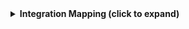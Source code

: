<details>

<summary><b>Integration Mapping (click to expand)</b></summary>

```yaml showLineNumbers
createMissingRelatedEntities: true
deleteDependentEntities: true
resources:
  - kind: project
    selector:
      query: 'true'
    port:
      entity:
        mappings:
          blueprint: '"checkmarxProject"'
          identifier: .id
          title: .name
          properties:
            name: .name
            createdAt: .createdAt
            updatedAt: .updatedAt
            tags: (.tags // {})
            repoUrl: .repoUrl
            mainBranch: .mainBranch
            origin: .origin
            criticality: .criticality

  - kind: scan
    selector:
      query: 'true'
    port:
      entity:
        mappings:
          blueprint: '"checkmarxScan"'
          identifier: .id
          title: '(.projectId + "-" + .id)'
          properties:
            status: .status
            branch: .branch
            createdAt: .createdAt
            updatedAt: .updatedAt
            projectId: .projectId
            userAgent: .userAgent
            configs: (.configs // {})
            statusDetails: (.statusDetails // [])
          relations:
            project: .projectId

  - kind: sca
    selector:
      query: 'true'
    port:
      entity:
        mappings:
          identifier: .alternateId
          title: .data.packageIdentifier
          blueprint: '"checkmarxSCA"'
          properties:
            firstScanId: .firstScanId
            status: .status
            state: .state
            severity: .severity
            created: .created
            description: .description
            packageIdentifier: .data.packageIdentifier
            recommendations: .data.recommendations
            recommendedVersion: .data.recommendedVersion
            packageData: .data.packageData
            cweId: .vulnerabilityDetails.cweId
          relations:
            scan: .__scan_id
```

</details>

